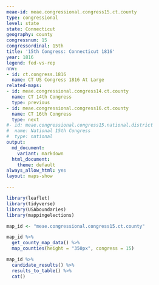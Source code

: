 ```yaml
---
meae-id: meae.congressional.congress15.ct.county
type: congressional
level: state
state: Connecticut
geography: county
congressnum: 15
congressordinal: 15th
title: '15th Congress: Connecticut 1816'
year: 1816
legend: fed-vs-rep
nnv:
- id: ct.congress.1816
  name: CT US Congress 1816 At Large
related-maps:
- id: meae.congressional.congress14.ct.county
  name: CT 14th Congress
  type: previous
- id: meae.congressional.congress16.ct.county
  name: CT 16th Congress
  type: next
#- id: meae.congressional.congress15.national.district
#  name: National 15th Congress
#  type: national
output:
  md_document:
    variant: markdown
  html_document:
    theme: default
always_allow_html: yes
layout: maps-show

---
```


```r
library(leaflet)
library(tidyverse)
library(USAboundaries)
library(mappingelections)

map_id <- "meae.congressional.congress15.ct.county"
```

<div class="map">

```r
map_id %>%
  get_county_map_data() %>%
  map_counties(height = "350px", congress = 15)
```

</div>

<div class="results-table">

```r
map_id %>%
  candidate_results() %>%
  results_to_table() %>%
  cat()
```

</div>
